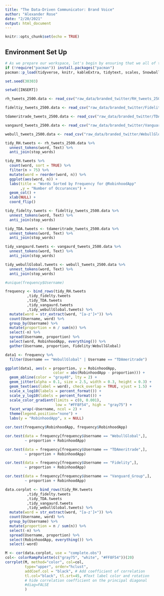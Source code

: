 ---
title: "The Data-Driven Communicator: Brand Voice"
author: "Alexander Rose"
date: "2/20/2021"
output: html_document
---

```{r setup, include=FALSE}
knitr::opts_chunk$set(echo = TRUE)
```

## Environment Set Up

```{r package management, echo = FALSE, message=FALSE}
# As we prepare our workspace, let's begin by ensuring that we all of the packages that we will be making use of during our analysis
if (!require("pacman")) install.packages("pacman")
pacman::p_load(tidyverse, knitr, kableExtra, tidytext, scales, SnowballC, corrplot)
```

```{r}
set.seed(30303)
```

```{r}
setwd([INSERT])

rh_tweets_2500.data <- read_csv("raw_data/branded_twitter/RH_tweets_2500.csv")

fideltiy_tweets_2500.data <- read_csv("raw_data/branded_twitter/Fidelity_tweets_2500.csv")

tdameritrade_tweets_2500.data <- read_csv("raw_data/branded_twitter/TDAmeritrade_tweets_2500.csv")

vangaurd_tweets_2500.data <- read_csv("raw_data/branded_twitter/Vanguard_Group_tweets_2500.csv")

webull_tweets_2500.data <- read_csv("raw_data/branded_twitter/WebullGlobal_tweets_2500.csv")
```


```{r}
tidy_RH.tweets <- rh_tweets_2500.data %>% 
  unnest_tokens(word, Text) %>% 
  anti_join(stop_words)
```

```{r}
tidy_RH.tweets %>%
  count(word, sort = TRUE) %>%
  filter(n > 75) %>%
  mutate(word = reorder(word, n)) %>%
  ggplot(aes(word, n)) +
  labs(title = "Words Sorted by Frequency for @RobinhoodApp"
       ,y = "Number of Occurances") +
  geom_col() +
  xlab(NULL) +
  coord_flip()

```

```{r}
tidy_fidelty.tweets <- fideltiy_tweets_2500.data %>% 
  unnest_tokens(word, Text) %>% 
  anti_join(stop_words)
```

```{r}
tidy_TDA.tweets <- tdameritrade_tweets_2500.data %>% 
  unnest_tokens(word, Text) %>% 
  anti_join(stop_words)
```

```{r}
tidy_vangaurd.tweets <- vangaurd_tweets_2500.data %>% 
  unnest_tokens(word, Text) %>% 
  anti_join(stop_words)
```

```{r}
tidy_webullGlobal.tweets <- webull_tweets_2500.data %>% 
  unnest_tokens(word, Text) %>% 
  anti_join(stop_words)
```

```{r}
#unique(frequency$Username)
```


```{r}
frequency <- bind_rows(tidy_RH.tweets
          ,tidy_fidelty.tweets
          ,tidy_TDA.tweets
          ,tidy_vangaurd.tweets
          ,tidy_webullGlobal.tweets) %>% 
  mutate(word = str_extract(word, "[a-z']+")) %>% 
  count(Username, word) %>% 
  group_by(Username) %>% 
  mutate(proportion = n / sum(n)) %>% 
  select(-n) %>% 
  spread(Username, proportion) %>% 
  select(word, RobinhoodApp, everything()) %>% 
  gather(Username, proportion, Fidelity:WebullGlobal)
```


```{r}
data1 <- frequency %>% 
  filter(Username == "WebullGlobal" | Username == "TDAmeritrade")

ggplot(data1, aes(x = proportion, y = RobinhoodApp, 
                      color = abs(RobinhoodApp - proportion))) +
  geom_abline(color = "gray40", lty = 2) +
  geom_jitter(alpha = 0.1, size = 2.5, width = 0.3, height = 0.3) +
  geom_text(aes(label = word), check_overlap = TRUE, vjust = 1.5) +
  scale_x_log10(labels = percent_format()) +
  scale_y_log10(labels = percent_format()) +
  scale_color_gradient(limits = c(0, 0.001), 
                       low = "#FF8F54", high = "gray75") +
  facet_wrap(~Username, ncol = 2) +
  theme(legend.position="none") +
  labs(y = "RobinhoodApp", x = NULL)
```

```{r}
cor.test(frequency$RobinhoodApp, frequency$RobinhoodApp)
```

```{r}
cor.test(data = frequency[frequency$Username == "WebullGlobal",],
         ~ proportion + RobinhoodApp)
```

```{r}
cor.test(data = frequency[frequency$Username == "TDAmeritrade",],
         ~ proportion + RobinhoodApp)
```

```{r}
cor.test(data = frequency[frequency$Username == "Fidelity",],
         ~ proportion + RobinhoodApp)
```


```{r}
cor.test(data = frequency[frequency$Username == "Vanguard_Group",],
         ~ proportion + RobinhoodApp)
```

```{r}
data.corplot <- bind_rows(tidy_RH.tweets
          ,tidy_fidelty.tweets
          ,tidy_TDA.tweets
          ,tidy_vangaurd.tweets
          ,tidy_webullGlobal.tweets) %>% 
  mutate(word = str_extract(word, "[a-z']+")) %>% 
  count(Username, word) %>% 
  group_by(Username) %>% 
  mutate(proportion = n / sum(n)) %>% 
  select(-n) %>% 
  spread(Username, proportion) %>% 
  select(RobinhoodApp, everything()) %>% 
  select(-word)
```

```{r}
M <- cor(data.corplot, use = "complete.obs")
col<- colorRampPalette(c("gray75", "white", "#FF8F54"))(20)
corrplot(M, method="color", col=col,  
         type="upper", order="hclust", 
         addCoef.col = "black", # Add coefficient of correlation
         tl.col="black", tl.srt=45, #Text label color and rotation
         # hide correlation coefficient on the principal diagonal
         #diag=FALSE 
         )
```


